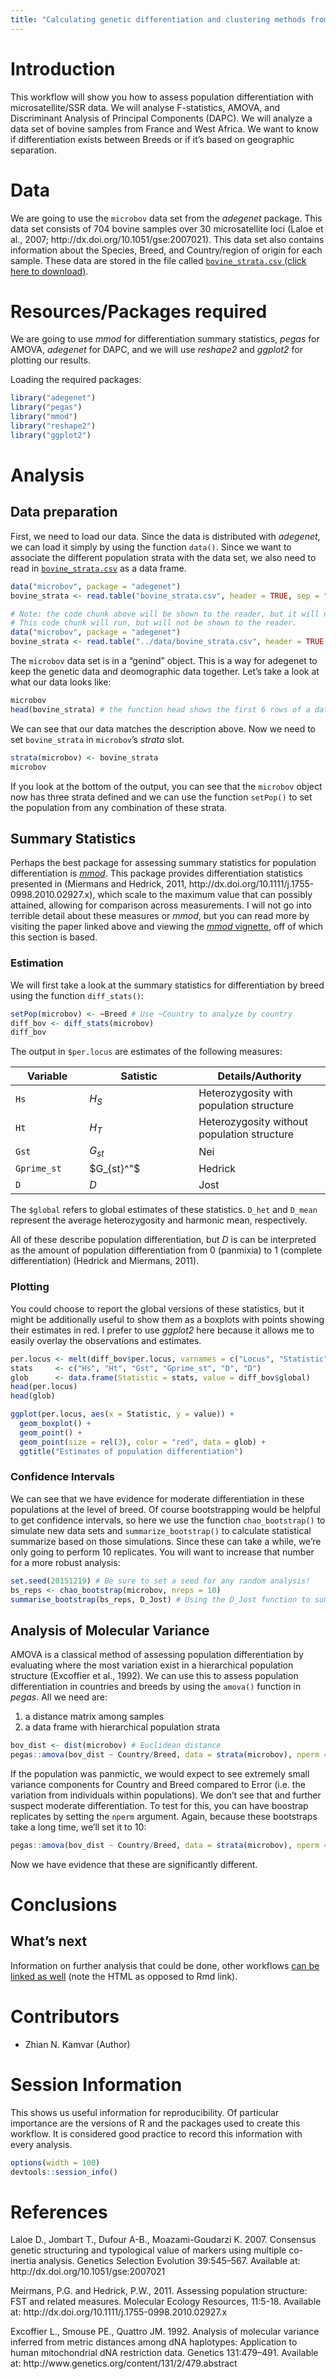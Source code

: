 ```yaml
---
title: "Calculating genetic differentiation and clustering methods from SSR data"
---
```


# Introduction

This workflow will show you how to assess population differentiation with
microsatellite/SSR data. We will analyse F-statistics, AMOVA, and Discriminant
Analysis of Principal Components (DAPC). We will analyze a data set of bovine 
samples from France and West Africa. We want to know if differentiation exists 
between Breeds or if it's based on geographic separation.

# Data

We are going to use the `microbov` data set from the *adegenet* package. This 
data set consists of 704 bovine samples over 30 microsatellite loci (Laloe et 
al., 2007; http://dx.doi.org/10.1051/gse:2007021). This data set also contains 
information about the Species, Breed, and Country/region of origin for each
sample. These data are stored in the file called [`bovine_strata.csv` (click
here to download)](https://github.com/NESCent/popgenInfo/tree/master/data/bovine_strata.csv).

# Resources/Packages required

We are going to use *mmod* for differentiation summary statistics, *pegas* for
AMOVA, *adegenet* for DAPC, and we will use *reshape2* and *ggplot2* for
plotting our results.

Loading the required packages:  

```r
library("adegenet")
library("pegas")
library("mmod")
library("reshape2")
library("ggplot2")
```

# Analysis

## Data preparation

First, we need to load our data. Since the data is distributed with *adegenet*, 
we can load it simply by using the function `data()`. Since we want to associate
the different population strata with the data set, we also need to read in
[`bovine_strata.csv`](https://github.com/NESCent/popgenInfo/tree/master/data/bovine_strata.csv)
as a data frame.

```r
data("microbov", package = "adegenet")
bovine_strata <- read.table("bovine_strata.csv", header = TRUE, sep = ",")
```

```r
# Note: the code chunk above will be shown to the reader, but it will not run.
# This code chunk will run, but will not be shown to the reader.
data("microbov", package = "adegenet")
bovine_strata <- read.table("../data/bovine_strata.csv", header = TRUE, sep = ",")
```

The `microbov` data set is in a "genind" object. This is a way for adegenet to
keep the genetic data and deomographic data together. Let's take a look at what
our data looks like:

```r
microbov
head(bovine_strata) # the function head shows the first 6 rows of a data frame
```

We can see that our data matches the description above. Now we need to set
`bovine_strata` in `microbov`'s *strata* slot.

```r
strata(microbov) <- bovine_strata
microbov
```

If you look at the bottom of the output, you can see that the `microbov` object 
now has three strata defined and we can use the function `setPop()` to set the
population from any combination of these strata.

## Summary Statistics

Perhaps the best package for assessing summary statistics for population
differentiation is [*mmod*](https://cran.r-project.org/package=mmod). This
package provides differentiation statistics presented in (Miermans and Hedrick,
2011, http://dx.doi.org/10.1111/j.1755-0998.2010.02927.x), which scale to the
maximum value that can possibly attained, allowing for comparison across
measurements. I will not go into terrible detail about these measures or *mmod*,
but you can read more by visiting the paper linked above and viewing the [*mmod*
vignette](https://cran.r-project.org/web/packages/mmod/vignettes/mmod-demo.pdf),
off of which this section is based.

### Estimation

We will first take a look at the summary statistics for differentiation by breed
using the function `diff_stats()`:

```r
setPop(microbov) <- ~Breed # Use ~Country to analyze by country
diff_bov <- diff_stats(microbov)
diff_bov
```

The output in `$per.locus` are estimates of the following measures:

| Variable  | Satistic       | Details/Authority |
|-----------|----------------|-------------------|
|`Hs       `| $H_S$          | Heterozygosity with population structure |
|`Ht       `| $H_T$          | Heterozygosity without population structure |
|`Gst      `| $G_{st}$       | Nei |
|`Gprime_st`| $G_{st}^"$     | Hedrick |
|`D        `| $D$            | Jost |

The `$global` refers to global estimates of these statistics. `D_het` and
`D_mean` represent the average heterozygosity and harmonic mean, respectively.

All of these describe population differentiation, but $D$ is can be interpreted
as the amount of population differentiation from 0 (panmixia) to 1 (complete
differentiation) (Hedrick and Miermans, 2011).

### Plotting

You could choose to report the global versions of these statistics, but it might
be additionally useful to show them as a boxplots with points showing their
estimates in red. I prefer to use *ggplot2* here because it allows me to easily 
overlay the observations and estimates.

```r
per.locus <- melt(diff_bov$per.locus, varnames = c("Locus", "Statistic"))
stats     <- c("Hs", "Ht", "Gst", "Gprime_st", "D", "D")
glob      <- data.frame(Statistic = stats, value = diff_bov$global)
head(per.locus)
head(glob)

ggplot(per.locus, aes(x = Statistic, y = value)) +
  geom_boxplot() +
  geom_point() +
  geom_point(size = rel(3), color = "red", data = glob) +
  ggtitle("Estimates of population differentiation")
```

### Confidence Intervals

We can see that we have evidence for moderate differentiation in these 
populations at the level of breed. Of course bootstrapping would be helpful to get confidence intervals, so 
here we use the function `chao_bootstrap()` to simulate new data sets and
`summarize_bootstrap()` to calculate statistical summarize based on those
simulations. Since these can take a while, we're only going to perform 10
replicates. You will want to increase that number for a more robust analysis:

```r
set.seed(20151219) # Be sure to set a seed for any random analysis!
bs_reps <- chao_bootstrap(microbov, nreps = 10)
summarise_bootstrap(bs_reps, D_Jost) # Using the D_Jost function to summarize.
```

## Analysis of Molecular Variance

AMOVA is a classical method of assessing population differentiation by 
evaluating where the most variation exist in a hierarchical population structure
(Excoffier et al., 1992). We can use this to assess population differentiation 
in countries and breeds by using the `amova()` function in *pegas*. All we need
are:

1. a distance matrix among samples
2. a data frame with hierarchical population strata

```r
bov_dist <- dist(microbov) # Euclidean distance
pegas::amova(bov_dist ~ Country/Breed, data = strata(microbov), nperm = 0)
```
If the population was panmictic, we would expect to see extremely small variance
components for Country and Breed compared to Error (i.e. the variation from
individuals within populations). We don't see that and further suspect moderate
differentiation. To test for this, you can have boostrap replicates by setting
the `nperm` argument. Again, because these bootstraps take a long time, we'll
set it to 10:

```r
pegas::amova(bov_dist ~ Country/Breed, data = strata(microbov), nperm = 10)
```

Now we have evidence that these are significantly different.

# Conclusions

## What's next

Information on further analysis that could be done, other workflows [can be linked as well](DifferentiationSNP.html) (note the HTML as opposed to Rmd link).

# Contributors

- Zhian N. Kamvar (Author)

# Session Information

This shows us useful information for reproducibility. Of particular importance
are the versions of R and the packages used to create this workflow. It is
considered good practice to record this information with every analysis.

```r
options(width = 100)
devtools::session_info()
```

# References

Laloe D., Jombart T., Dufour A-B., Moazami-Goudarzi K. 2007. Consensus genetic
structuring and typological value of markers using multiple co-inertia analysis.
Genetics Selection Evolution 39:545–567. Available at:
http://dx.doi.org/10.1051/gse:2007021

Meirmans, P.G. and Hedrick, P.W., 2011. Assessing population structure: FST and related measures. Molecular Ecology Resources, 11:5-18. Available at: http://dx.doi.org/10.1111/j.1755-0998.2010.02927.x

Excoffier L., Smouse PE., Quattro JM. 1992. Analysis of molecular variance
inferred from metric distances among dNA haplotypes: Application to human
mitochondrial dNA restriction data. Genetics 131:479–491. Available at:
http://www.genetics.org/content/131/2/479.abstract
